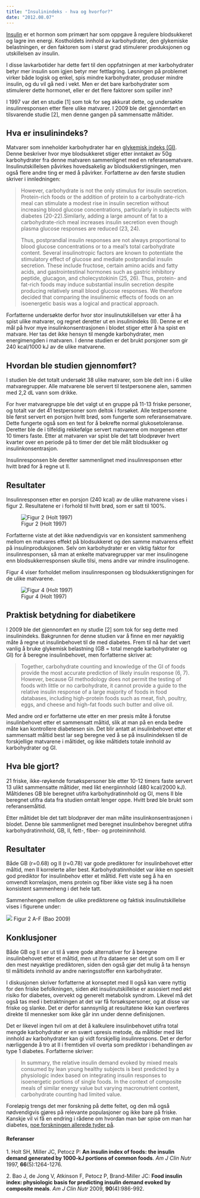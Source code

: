 ```yaml
---
title: "Insulinindeks - hva og hvorfor?"
date: "2012.08.07"
---
```


[Insulin](hormoner/insulin-glukagon.qmd "Insulin og glukagon") er et hormon som primært har som oppgave å regulere blodsukkeret og lagre inn energi. Kostholdets innhold av karbohydrater, den glykemiske belastningen, er den faktoren som i størst grad stimulerer produksjonen og utskillelsen av insulin.

I disse lavkarbotider har dette ført til den oppfatningen at mer karbohydrater betyr mer insulin som igjen betyr mer fettlagring. Løsningen på problemet virker både logisk og enkel, spis mindre karbohydrater, produser mindre insulin, og du vil gå ned i vekt. Men er det bare karbohydrater som stimulerer dette hormonet, eller er det flere faktorer som spiller inn?

I 1997 var det en studie \[1\] som tok for seg akkurat dette, og undersøkte insulinresponsen etter flere ulike matvarer. I 2009 ble det gjennomført en tilsvarende studie \[2\], men denne gangen på sammensatte måltider.

## Hva er insulinindeks?

Matvarer som inneholder karbohydrater har en [glykemisk indeks (GI)](http://www.friskogfunksjonell.no/mat-og-blodsukker-gi-eller-gb/ "Mat og blodsukker – GI eller GB?"). Denne beskriver hvor mye blodsukkeret stiger etter inntaket av 50g karbohydrater fra denne matvaren sammenlignet med en referansematvare. Insulinutskillelsen påvirkes hovedsakelig av blodsukkerstigningen, men også flere andre ting er med å påvirker. Forfatterne av den første studien skriver i innledningen:

> However, carbohydrate is not the only stimulus for insulin secretion. Protein-rich foods or the addition of protein to a carbohydrate-rich meal can stimulate a modest rise in insulin secretion without increasing blood glucose concentrations, particularly in subjects with diabetes (20-22).Similarly, adding a large amount of fat to a carbohydrate-rich meal increases insulin secretion even though plasma glucose responses are reduced (23, 24).
>
> Thus, postprandial insulin responses are not always proportional to blood glucose concentrations or to a meal's total carbohydrate content. Several insulinotropic factors are known to potentiate the stimulatory effect of glucose and mediate postprandial insulin secretion. These include fructose, certain amino acids and fatty acids, and gastrointestinal hormones such as gastric inhibitory peptide, glucagon, and cholecystokinin (25, 26). Thus, protein- and fat-rich foods may induce substantial insulin secretion despite producing relatively small blood glucose responses. We therefore decided that comparing the insulinemic effects of foods on an isoenergetic basis was a logical and practical approach.

Forfatterne undersøkte derfor hvor stor insulinutskillelsen var etter å ha spist ulike matvarer, og regnet deretter ut en insulinindeks (II). Denne er et mål på hvor mye insulinkonsentrasjonen i blodet stiger etter å ha spist en matvare. Her tas det ikke hensyn til mengde karbohydrater, men energimengden i matvaren. I denne studien er det brukt porsjoner som gir 240 kcal/1000 kJ av de ulike matvarene.

## Hvordan ble studien gjennomført?

I studien ble det totalt undersøkt 38 ulike matvarer, som ble delt inn i 6 ulike matvaregrupper. Alle matvarene ble servert til testpersonene alen, sammen med 2,2 dL vann som drikke.

For hver matvaregruppe ble det valgt ut en gruppe på 11-13 friske personer, og totalt var det 41 testpersoner som deltok i forsøket. Alle testpersonene ble først servert en porsjon hvitt brød, som fungerte som referansematvare. Dette fungerte også som en test for å bekrefte normal glukosetoleranse. Deretter ble de i tilfeldig rekkefølge servert matvarene om morgenen etter 10 timers faste. Etter at matvaren var spist ble det tatt blodprøver hvert kvarter over en periode på to timer der det ble målt blodsukker og insulinkonsentrasjon.

Insulinresponsen ble deretter sammenlignet med insulinresponsen etter hvitt brød for å regne ut II.

## Resultater

Insulinresponsen etter en porsjon (240 kcal) av de ulike matvarene vises i figur 2. Resultatene er i forhold til hvitt brød, som er satt til 100%.

![Figur 2 (Holt 1997)](images/clipboard-824860564.png)

Forfatterne viste at det ikke nødvendigvis var en konsistent sammenheng mellom en matvares effekt på blodsukkeret og den samme matvarens effekt på insulinproduksjonen. Selv om karbohydrater er en viktig faktor for insulinresponsen, så man at enkelte matvaregrupper var mer insulinogene enn blodsukkerresponsen skulle tilsi, mens andre var mindre insulinogene.

Figur 4 viser forholdet mellom insulinresponsen og blodsukkerstigningen for de ulike matvarene.

![Figur 4 (Holt 1997)](images/clipboard-2764663908.png)

## Praktisk betydning for diabetikere

I 2009 ble det gjennomført en ny studie \[2\] som tok for seg dette med insulinindeks. Bakgrunnen for denne studien var å finne en mer nøyaktig måte å regne ut insulinbehovet til de med diabetes. Frem til nå har det vært vanlig å bruke glykemisk belastning (GB = total mengde karbohydrater og GI) for å beregne insulinbehovet, men forfatterne skriver at:

> Together, carbohydrate counting and knowledge of the GI of foods provide the most accurate prediction of likely insulin response (6, 7). However, because GI methodology does not permit the testing of foods with little or no carbohydrate, it cannot provide a guide to the relative insulin response of a large majority of foods in food databases, including high-protein foods such as meat, fish, poultry, eggs, and cheese and high-fat foods such butter and olive oil.

Med andre ord er forfatterne ute etter en mer presis måte å forutse insulinbehovet etter et sammensatt måltid, slik at man på en enda bedre måte kan kontrollere diabetesen sin. Det blir antatt at insulinbehovet etter et sammensatt måltid best lar seg beregne ved å se på insulinindeksen til de forskjellige matvarene i måltidet, og ikke måltidets totale innhold av karbohydrater og GI.

## Hva ble gjort?

21 friske, ikke-røykende forsøkspersoner ble etter 10-12 timers faste servert 13 ulikt sammensatte måltider, med likt energiinnhold (480 kcal/2000 kJ). Måltidenes GB ble beregnet utifra karbohydratinnhold og GI, mens II ble beregnet utifra data fra studien omtalt lenger oppe. Hvitt brød ble brukt som referansemåltid.

Etter måltidet ble det tatt blodprøver der man målte insulinkonsentrasjonen i blodet. Denne ble sammenlignet med beregnet insulinbehov beregnet utifra karbohydratinnhold, GB, II, fett-, fiber- og proteininnhold.

## Resultater

Både GB (r=0.68) og II (r=0.78) var gode prediktorer for insulinbehovet etter måltid, men II korrelerte aller best. Karbohydratinnholdet var ikke en spesielt god prediktor for insulinbehov etter et måltid. Fett viste seg å ha en omvendt korrelasjon, mens protein og fiber ikke viste seg å ha noen konsistent sammenheng i det hele tatt.

Sammenhengen mellom de ulike prediktorene og faktisk insulinutskillelse vises i figurene under:

![](images/clipboard-2553038033.png) Figur 2 A-F (Bao 2009)

## Konklusjoner

Både GB og II ser ut til å være gode alternativer for å beregne insulinbehovet etter et måltid, men ut ifra dataene ser det ut som om II er den mest nøyaktige prediktoren, siden den også gjør det mulig å ta hensyn til måltidets innhold av andre næringsstoffer enn karbohydrater.

I diskusjonen skriver forfatterne at konseptet med II også kan være nyttig for den friske befolkningen, siden økt insulinutskillelse er assosiert med økt risiko for diabetes, overvekt og generelt metabolsk syndrom. Likevel må det også tas med i betraktningen at det var få forsøkspersoner, og at disse var friske og slanke. Det er derfor sannsynlig at resultatene ikke kan overføres direkte til mennesker som ikke går inn under denne definisjonen.

Det er likevel ingen tvil om at det å kalkulere insulinbehovet utifra total mengde karbohydrater er en svært upresis metode, da måltider med likt innhold av karbohydrater kan gi vidt forskjellig insulinrespons. Det er derfor nærliggende å tro at II i fremtiden vil overta som prediktor i behandlingen av type 1 diabetes. Forfatterne skriver:

> In summary, the relative insulin demand evoked by mixed meals consumed by lean young healthy subjects is best predicted by a physiologic index based on integrating insulin responses to isoenergetic portions of single foods. In the context of composite meals of similar energy value but varying macronutrient content, carbohydrate counting had limited value.

Foreløpig trengs det mer forskning på dette feltet, og den må også nødvendigvis gjøres på relevante populasjoner og ikke bare på friske. Kanskje vil vi få en endring i rådene om hvordan man bør spise om man har diabetes, [noe forskningen allerede tyder på](http://www.friskogfunksjonell.no/hvordan-bor-en-diabetiker-spise/ "Hvordan bør en diabetiker spise?").

#### Referanser

1\. Holt SH, Miller JC, Petocz P: **An insulin index of foods: the insulin demand generated by 1000-kJ portions of common foods**. *Am J Clin Nutr* 1997, **66**(5):1264-1276.

2\. Bao J, de Jong V, Atkinson F, Petocz P, Brand-Miller JC: **Food insulin index: physiologic basis for predicting insulin demand evoked by composite meals**. *Am J Clin Nutr* 2009, **90**(4):986-992.
